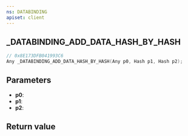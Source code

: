 ```yaml
---
ns: DATABINDING
apiset: client
---
```

## _DATABINDING_ADD_DATA_HASH_BY_HASH

```c
// 0x8E173DFB041993C6
Any _DATABINDING_ADD_DATA_HASH_BY_HASH(Any p0, Hash p1, Hash p2);
```


## Parameters
* **p0**:
* **p1**:
* **p2**:

## Return value